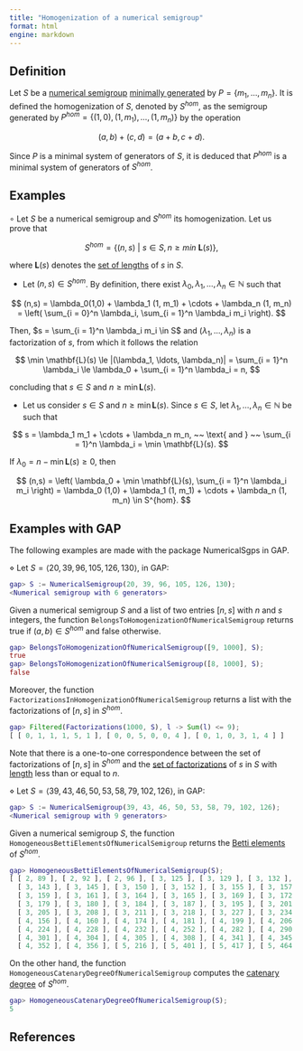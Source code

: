 ```yaml
---
title: "Homogenization of a numerical semigroup"
format: html
engine: markdown
---
```


<!-- -->

## Definition

Let $S$ be a [numerical semigroup](Numerical-semigroup.qmd) [minimally generated](Minimal-set-of-generators.qmd) by $P = \{m_1, \ldots, m_n\}$. It is defined the homogenization of $S$, denoted by $S^{hom}$, as the semigroup generated by $P^{hom} = \{(1,0), (1,m_1), \ldots, (1, m_n)\}$ by the operation

$$
(a,b) + (c,d) = (a + b, c + d).
$$

Since $P$ is a minimal system of generators of $S$, it is deduced that $P^{hom}$ is a minimal system of generators of $S^{hom}$.

## Examples

$\circ$ Let $S$ be a numerical semigroup and $S^{hom}$ its homogenization. Let us prove that

$$
S^{hom} = \{(n, s) ~ | ~ s \in S, n \ge min ~ \mathbf{L}(s)\},
$$

where $\mathbf{L}(s)$ denotes the [set of lengths](../Fact-and-div/Set-of-lengths.qmd) of $s$ in $S$.

-   Let $(n,s) \in S^{hom}$. By definition, there exist $\lambda_0, \lambda_1, \ldots, \lambda_n \in \mathbb{N}$ such that

$$
(n,s) = \lambda_0(1,0) + \lambda_1 (1, m_1) + \cdots + \lambda_n (1, m_n) = \left( \sum_{i = 0}^n \lambda_i, \sum_{i = 1}^n \lambda_i m_i  \right).
$$

Then, $s = \sum_{i = 1}^n \lambda_i m_i \in S$ and $(\lambda_1, \ldots, \lambda_n)$ is a factorization of $s$, from which it follows the relation

$$
\min \mathbf{L}(s) \le |(\lambda_1, \ldots, \lambda_n)| = \sum_{i = 1}^n \lambda_i \le \lambda_0 + \sum_{i = 1}^n \lambda_i = n,
$$

concluding that $s \in S$ and $n \ge \min \mathbf{L}(s)$.

-   Let us consider $s \in S$ and $n \ge \min \mathbf{L}(s)$. Since $s \in S$, let $\lambda_1, \ldots, \lambda_n \in \mathbb{N}$ be such that

$$
s = \lambda_1 m_1 + \cdots + \lambda_n m_n, ~~ \text{ and } ~~ \sum_{i = 1}^n \lambda_i = \min \mathbf{L}(s).
$$

If $\lambda_0 = n - \min \mathbf{L}(s) \ge 0$, then

$$
(n,s) = \left( \lambda_0 + \min \mathbf{L}(s), \sum_{i = 1}^n \lambda_i m_i \right) = \lambda_0 (1,0) + \lambda_1 (1, m_1) + \cdots + \lambda_n (1, m_n) \in S^{hom}.
$$

## Examples with GAP

The following examples are made with the package NumericalSgps in GAP.

$\diamond$ Let $S = \langle 20, 39, 96, 105, 126, 130 \rangle$, in GAP:

``` gap
gap> S := NumericalSemigroup(20, 39, 96, 105, 126, 130);
<Numerical semigroup with 6 generators>
```

Given a numerical semigroup $S$ and a list of two entries $[n,s]$ with $n$ and $s$ integers, the function `BelongsToHomogenizationOfNumericalSemigroup` returns true if $(a,b) \in S^{hom}$ and false otherwise.

``` gap
gap> BelongsToHomogenizationOfNumericalSemigroup([9, 1000], S);
true
gap> BelongsToHomogenizationOfNumericalSemigroup([8, 1000], S);
false
```

Moreover, the function `FactorizationsInHomogenizationOfNumericalSemigroup` returns a list with the factorizations of $[n,s]$ in $S^{hom}$.

``` gap
gap> Filtered(Factorizations(1000, S), l -> Sum(l) <= 9);
[ [ 0, 1, 1, 1, 5, 1 ], [ 0, 0, 5, 0, 0, 4 ], [ 0, 1, 0, 3, 1, 4 ] ]
```

Note that there is a one-to-one correspondence between the set of factorizations of $[n,s]$ in $S^{hom}$ and the [set of factorizations](../Presentations-NS/Set-of-factorizations.qmd) of $s$ in $S$ with [length](../Fact-and-div/Length-factorization.qmd) less than or equal to $n$.

$\diamond$ Let $S = \langle 39, 43, 46, 50, 53, 58, 79, 102, 126 \rangle$, in GAP:

``` gap
gap> S := NumericalSemigroup(39, 43, 46, 50, 53, 58, 79, 102, 126);
<Numerical semigroup with 9 generators>
```

Given a numerical semigroup $S$, the function `HomogeneousBettiElementsOfNumericalSemigroup` returns the [Betti elements](../Presentations-NS/Betti-element.qmd) of $S^{hom}$.

``` gap
gap> HomogeneousBettiElementsOfNumericalSemigroup(S);
[ [ 2, 89 ], [ 2, 92 ], [ 2, 96 ], [ 3, 125 ], [ 3, 129 ], [ 3, 132 ], [ 3, 136 ],
  [ 3, 143 ], [ 3, 145 ], [ 3, 150 ], [ 3, 152 ], [ 3, 155 ], [ 3, 157 ], [ 3, 158 ],
  [ 3, 159 ], [ 3, 161 ], [ 3, 164 ], [ 3, 165 ], [ 3, 169 ], [ 3, 172 ], [ 3, 176 ],
  [ 3, 179 ], [ 3, 180 ], [ 3, 184 ], [ 3, 187 ], [ 3, 195 ], [ 3, 201 ], [ 3, 204 ],
  [ 3, 205 ], [ 3, 208 ], [ 3, 211 ], [ 3, 218 ], [ 3, 227 ], [ 3, 234 ], [ 3, 237 ],
  [ 4, 156 ], [ 4, 160 ], [ 4, 174 ], [ 4, 181 ], [ 4, 199 ], [ 4, 206 ], [ 4, 220 ],
  [ 4, 224 ], [ 4, 228 ], [ 4, 232 ], [ 4, 252 ], [ 4, 282 ], [ 4, 290 ], [ 4, 300 ],
  [ 4, 301 ], [ 4, 304 ], [ 4, 305 ], [ 4, 308 ], [ 4, 341 ], [ 4, 345 ], [ 4, 349 ],
  [ 4, 352 ], [ 4, 356 ], [ 5, 216 ], [ 5, 401 ], [ 5, 417 ], [ 5, 464 ], [ 5, 510 ] ]
```

On the other hand, the function `HomogeneousCatenaryDegreeOfNumericalSemigroup` computes the [catenary degree](../Fact-and-div/Catenary-degree-of-a-numerical-semigroup.qmd) of $S^{hom}$.

``` gap
gap> HomogeneousCatenaryDegreeOfNumericalSemigroup(S);
5
```

## References

